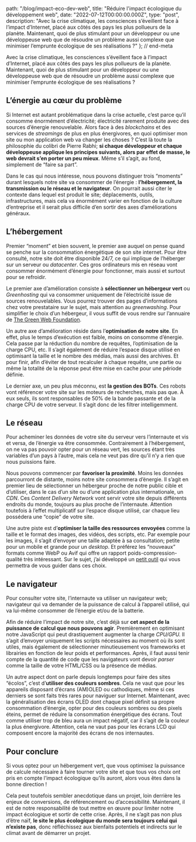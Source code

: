 
  path: "/blog/impact-eco-dev-web",
  title: "Réduire l'impact écologique du développement web",
  date: "2022-07-12T00:00:00.000Z",
  type: "post",
  description: "Avec la crise climatique, les consciences s’éveillent face à l’impact d’Internet, placé aux côtés des pays les plus pollueurs de la planète. Maintenant, quoi de plus stimulant pour un développeur ou une développeuse web que de résoudre un problème aussi complexe que minimiser l’emprunte écologique de ses réalisations ?"
}; // end-meta

Avec la crise climatique, les consciences s’éveillent face à l’impact d’Internet, placé aux côtés des pays les plus pollueurs de la planète. Maintenant, quoi de plus stimulant pour un développeur ou une développeuse web que de résoudre un problème aussi complexe que minimiser l’emprunte écologique de ses réalisations ?

## L’énergie au cœur du problème

Si Internet est autant problématique dans la crise actuelle, c’est parce qu’il consomme énormément d’électricité; électricité rarement produite avec des sources d’énergie renouvelable. Alors face à des *blockchains* et des services de *streamings* de plus en plus énergivores, en quoi optimiser mon site ou mon application web va changer les choses ? C’est là toute la philosophie du colibri de Pierre Rabhi; **si chaque développeur et chaque développeuse applique les principes suivants, alors par effet de masse, le web devrait s’en porter un peu mieux**. Même s’il s’agit, au fond, simplement de “faire sa part”.

Dans le cas qui nous intéresse, nous pouvons distinguer trois “moments” durant lesquels notre site va consommer de l’énergie : **l’hébergement, la transmission ou le réseau et le navigateur**. On pourrait aussi citer le contexte dans lequel est produit le site; déplacements, outils, infrastructures, mais cela va énormément varier en fonction de la culture d’entreprise et il serait plus difficile d’en sortir des axes d’améliorations généraux.

## L’hébergement

Premier “moment” et bien souvent, le premier axe auquel on pense quand se penche sur la consommation énergétique de son site internet. Pour être consulté, notre site doit être disponible 24/7, ce qui implique de l’héberger sur un serveur ou *datacenter*. Ces gros ordinateurs mis en réseau vont consommer énormément d’énergie pour fonctionner, mais aussi et surtout pour se refroidir.

Le premier axe d’amélioration consiste à **sélectionner un hébergeur vert** ou *Greenhosting* qui va consommer uniquement de l’électricité issue de sources renouvelables. Vous pourrez trouver des pages d’informations chez votre prestataire sur le sujet, mais attention au *greenwashing*. Pour simplifier le choix d’un hébergeur, il vous suffit de vous rendre sur l’annuaire de [The Green Web Foundation](https://www.thegreenwebfoundation.org/directory/).

Un autre axe d’amélioration réside dans l’**optimisation de notre site**. En effet, plus le temps d’exécution est faible, moins on consomme d’énergie. Cela passe par la réduction du nombre de requêtes, l’optimisation de la charge CPU, etc. Il s’agit également de réduire l’espace disque utilisé en optimisant la taille et le nombre des médias, mais aussi des archives. Et pour finir, afin d’éviter de tout recalculer à chaque requête, une partie ou même la totalité de la réponse peut être mise en cache pour une période définie.

Le dernier axe, un peu plus méconnu, est **la gestion des BOTs**. Ces robots vont référencer votre site sur les moteurs de recherches, mais pas que. À eux seuls, ils sont responsables de 50% de la bande passante et de la charge CPU de votre serveur. Il s’agit donc de les filtrer intelligemment.

## Le réseau

Pour acheminer les données de votre site du serveur vers l’internaute et vis et versa, de l’énergie va être consommée. Contrairement à l’hébergement, on ne va pas pouvoir opter pour un réseau vert, les sources étant très variables d’un pays à l’autre, mais cela ne veut pas dire qu’il n’y a rien que nous puissions faire.

Nous pouvons commencer par **favoriser la proximité**. Moins les données parcourront de distante, moins notre site consommera d’énergie. Il s’agit en premier lieu de sélectionner un hébergeur proche de notre public cible et d’utiliser, dans le cas d’un site ou d’une application plus internationale, un *CDN*. Ces *Content Delivery Network* vont servir votre site depuis différents endroits du monde, toujours au plus proche de l’internaute. Attention toutefois à l’effet multiplicatif sur l’espace disque utilisé, car chaque lieu possédera une “copie” de votre site.

Une autre piste est d’**optimiser la taille des ressources envoyées** comme la taille et le format des images, des vidéos, des scripts, etc. Par exemple pour les images, il s’agit d’envoyer une taille adaptée à sa consultation; petite pour un mobile et grande pour un *desktop*. Et préférez les “nouveaux” formats comme WebP ou Avif qui offre un rapport poids-compression-qualité très intéressant. Sur le sujet, j’ai développé un [petit outil](https://antistatique.github.io/images/) qui vous permettra de vous guider dans ces choix.

## Le navigateur

Pour consulter votre site, l’internaute va utiliser un navigateur web; navigateur qui va demander de la puissance de calcul à l’appareil utilisé, qui va lui-même consommer de l’énergie et/ou de la batterie.

Afin de réduire l’impact de notre site, c’est déjà sur **cet aspect de la puissance de calcul que nous pouvons agir**. Premièrement en optimisant notre JavaScript qui peut drastiquement augmenter la charge *CPU/GPU.* Il s’agit d’envoyer uniquement les scripts nécessaires au moment où ils sont utiles, mais également de sélectionner minutieusement vos frameworks et librairies en fonction de leur poids et performances. Après, il faut aussi tenir compte de la quantité de code que les navigateurs vont devoir *parser* comme la taille de votre HTML/CSS ou la présence de médias.

Un autre aspect dont on parle depuis longtemps pour faire des sites “écolos”, c’est d’**utiliser des couleurs sombres**. Cela ne vaut que pour les appareils disposant d’écrans (AM)OLED ou cathodiques, même si ces derniers se sont faits très rares pour naviguer sur Internet. Maintenant, avec la généralisation des écrans OLED dont chaque pixel définit sa propre consommation d’énergie, opter pour des couleurs sombres ou des pixels éteins, permet de réduire la consommation énergétique des écrans. Tout comme utiliser trop de bleu aura un impact négatif, car il s’agit de la couleur la plus énergivore. Attention, cela ne vaut pas pour les écrans LCD qui composent encore la majorité des écrans de nos internautes.

## Pour conclure

Si vous optez pour un hébergement vert, que vous optimisez la puissance de calcule nécessaire à faire tourner votre site et que tous vos choix ont pris en compte l’impact écologique qu’ils auront, alors vous êtes dans la bonne direction !

Cela peut toutefois sembler anecdotique dans un projet, loin derrière les enjeux de conversions, de référencement ou d’accessibilité. Maintenant, il est de notre responsabilité de tout mettre en œuvre pour limiter notre impact écologique et sortir de cette crise. Après, il ne s’agit pas non plus d’être naïf, **le site le plus écologique du monde sera toujours celui qui n’existe pas**, donc réfléchissez aux bienfaits potentiels et indirects sur le climat avant de démarrer un projet.

